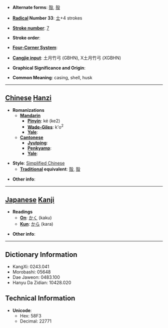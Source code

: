 * '''Alternate forms''': [[殻]], [[殼]]

* '''[[Wiktionary:Chinese radical index| Radical]] Number 33''': [[Wiktionary:Chinese radical index 士|士]]+4 strokes

* '''[[Wiktionary:Chinese total strokes index|Stroke number]]''': [[Wiktionary:Chinese total strokes index 7|7]]

* '''Stroke order''': 

* '''[[Wiktionary:Chinese four corner index|Four-Corner System]]''': 

* '''[[Wiktionary:Chinese Cangjie index|Cangjie input]]''': 土月竹弓 (GBHN), X土月竹弓 (XGBHN)

* '''Graphical Significance and Origin''': 

* '''Common Meaning''': casing, shell, husk

----

== [[Chinese]] [[Hanzi]] ==

* '''Romanizations'''
** '''[[Mandarin]]'''
*** '''[[Pinyin]]''': ké (ke2)
*** '''[[Wade-Giles]]''': k'o<sup>2</sup>
*** '''[[Yale]]''': 
** '''[[Cantonese]]'''
*** '''[[Jyutping]]''':
*** '''[[Penkyamp]]''': 
*** '''[[Yale]]''': 

* '''Style''': [[Simplified Chinese]] 
** '''[[Traditional Chinese|Traditional]] equivalent''': [[殻]], [[殼]]

* '''Other info''': 

----

== [[Japanese]] [[Kanji]] ==

* '''Readings'''
** '''[[On]]''': [[かく]] (kaku)
** '''[[Kun]]''': [[から]] (kara)

* '''Other info''':  

----

== Dictionary Information ==

* KangXi: 0243.041
* Morobashi: 05648
* Dae Jaweon: 0483.100
* Hanyu Da Zidian: 10428.020

== Technical Information ==

* '''Unicode''':
** Hex: 58F3
** Decimal: 22771